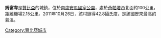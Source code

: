 '''姆富韋'''是[[贊比亞|贊比亞]]的城鎮，位於[[南盧安瓜國家公園|南盧安瓜國家公園]]，處於[[奇帕塔|奇帕塔]]西北面約100公里，距離機場2.15公里。2011年10月26日，該村錄得42.8攝氏度，是該國歷來最高的氣溫。

{{coord|12.8972|S|31.9278|E|source:kolossus-dewiki|display=title}}

{{Zambia-geo-stub}}
[[Category:贊比亞城市|Category:贊比亞城市]]